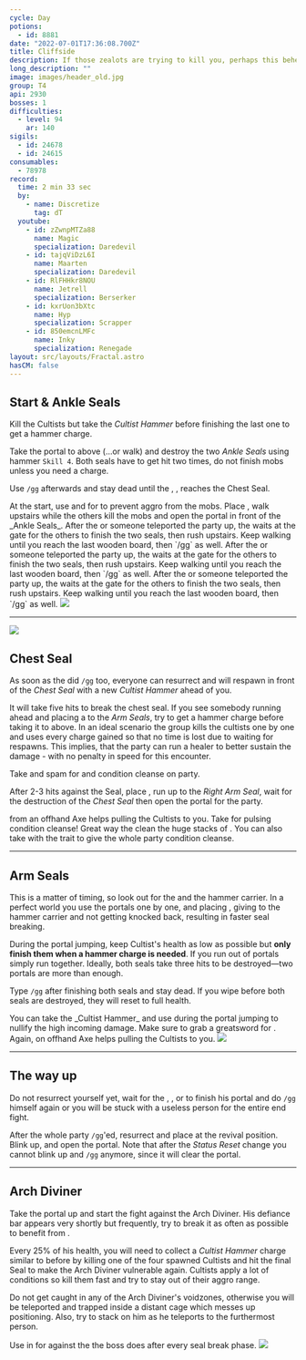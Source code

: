 ```yaml
---
cycle: Day
potions:
  - id: 8881
date: "2022-07-01T17:36:08.700Z"
title: Cliffside
description: If those zealots are trying to kill you, perhaps this behemoth can't be all bad.
long_description: ""
image: images/header_old.jpg
group: T4
api: 2930
bosses: 1
difficulties:
  - level: 94
    ar: 140
sigils:
  - id: 24678
  - id: 24615
consumables:
  - 78978
record:
  time: 2 min 33 sec
  by:
    - name: Discretize
      tag: dT
  youtube:
    - id: zZwnpMTZa88
      name: Magic
      specialization: Daredevil
    - id: tajqViDzL6I
      name: Maarten
      specialization: Daredevil
    - id: RlFHHkr8NOU
      name: Jetrell
      specialization: Berserker
    - id: kxrUon3bXtc
      name: Hyp
      specialization: Scrapper
    - id: 850emcnLMFc
      name: Inky
      specialization: Renegade
layout: src/layouts/Fractal.astro
hasCM: false
---
```


<Grid>
<GridItem sm="7">

## Start & Ankle Seals <Item id="8881" disableText/><Item id="24678" disableText/>

Kill the Cultists but take the _Cultist Hammer_ before finishing the last one to get a hammer charge.

Take the portal to above (...or walk) and destroy the two _Ankle Seals_ using hammer `Skill 4`. Both seals have to get hit two times, do not finish mobs unless you need a charge.

Use `/gg` afterwards and stay dead until the <Specialization name="Elementalist"/>, <Specialization name="Guardian"/>, <Specialization name="Thief"/> reaches the Chest Seal.

<Tabs>
<Tab specialization="Renegade">
At the start, use <Item id="8764"/> and <Item id="8801"/> for <Effect name="Stealth"/> to prevent aggro from the mobs. Place <Item id="78978"/>, walk upstairs while the others kill the mobs and open the portal in front of the _Ankle Seals_.
</Tab>

<Tab specialization="Elementalist">
<ProfessionVideo title="Skip to chest seal (same as guardian)" profession="Elementalist" timestamp="129" src="MmJTsOhdQeo"/>
After the <Specialization name="Renegade"/> or someone teleported the party up, the <Specialization name="Elementalist"/> waits at the gate for the others to finish the two seals, then rush upstairs.  
Keep walking until you reach the last wooden board, then `/gg` as well.
</Tab>

<Tab specialization="Guardian">
<ProfessionVideo title="Skip to chest seal" profession="Guardian" timestamp="129" src="MmJTsOhdQeo"/>
After the <Specialization name="Renegade"/> or someone teleported the party up, the <Specialization name="Elementalist"/> waits at the gate for the others to finish the two seals, then rush upstairs.  
Keep walking until you reach the last wooden board, then `/gg` as well.
</Tab>

<Tab specialization="Thief">
<ProfessionVideo title="Skip to ankle seal" profession="Thief" timestamp="70" src="Alpgs_GaZV0"/>
After the <Specialization name="Renegade"/> or someone teleported the party up, the <Specialization name="Elementalist"/> waits at the gate for the others to finish the two seals, then rush upstairs.  
Keep walking until you reach the last wooden board, then `/gg` as well.
<ProfessionVideo title="Skip to chest seal" profession="Thief" timestamp="86" src="Alpgs_GaZV0"/>
</Tab>
</Tabs>

</GridItem>

<GridItem sm="5">
<Image src={import("./images/ankle_seals.jpg")} caption="Ankle seals" />
</GridItem>
</Grid>

---

<Grid>
<GridItem sm="5">
<Image src={import("./images/chest_seal.jpg")} caption="Chest seal" />
</GridItem>

<GridItem sm="7">

## Chest Seal <Item id="8881" disableText/><Item id="24678" disableText/>

As soon as the <Specialization name="Elementalist"/> did `/gg` too, everyone can resurrect and will respawn in front of the _Chest Seal_ with a new _Cultist Hammer_ ahead of you.

It will take five hits to break the chest seal. If you see somebody running ahead and placing a <Item name="whitemantleportaldevice"/> to the _Arm Seals_, try to get a hammer charge before taking it to above. In an ideal scenario the group kills the cultists one by one and uses every charge gained so that no time is lost due to waiting for respawns. This implies, that the party can run a healer to better sustain the damage - with no penalty in speed for this encounter.

<Tabs>
<Tab specialization="Renegade">
Take <Skill name="Legendary Demon stance"/> and spam <Skill name="Pain absorption"/> for <Boon name="Resistance"/> and condition cleanse on party.

After 2-3 hits against the Seal, place <Item id="78978"/>, run up to the _Right Arm Seal_, wait for the destruction of the _Chest Seal_ then open the portal for the party.
</Tab>

<Tab specialization="Soulbeast">
<Skill id="12638"/> from an offhand Axe helps pulling the Cultists to you. Take <Skill id="12489"/> for pulsing condition cleanse! Great way the clean the huge stacks of <Condition name="Burning"/>. You can also take <Skill name="Bear stance"/> with the trait <Trait name="Leader of the Pack"/> to give the whole party condition cleanse.
</Tab>
</Tabs>
</GridItem>
</Grid>

---

<Grid>
<GridItem sm="7">

## Arm Seals <Item id="8881" disableText/><Item id="24678" disableText/>

This is a matter of timing, so look out for the <Item id="78978"/> and the hammer carrier. In a perfect world you use the portals one by one, and <Specialization name="Renegade"/> placing <Skill name="Inspiring Reinforcement"/>, giving <Boon name="Stability"/> to the hammer carrier and not getting knocked back, resulting in faster seal breaking.

During the portal jumping, keep Cultist's health as low as possible but **only finish them when a hammer charge is needed**. If you run out of portals simply run together. Ideally, both seals take three hits to be destroyed—two portals are more than enough.

Type `/gg` after finishing both seals and stay dead. If you wipe before both seals are destroyed, they will reset to full health.

<Tabs>
<Tab specialization="Berserker">
You can take the _Cultist Hammer_ and use <Skill id="21815"/> during the portal jumping to nullify the high incoming damage. Make sure to grab a greatsword for <Skill name="arcdivider"/>.
</Tab>

<Tab specialization="Soulbeast">
Again, <Skill id="12638"/> on offhand Axe helps pulling the Cultists to you.
</Tab>
</Tabs>
</GridItem>

<GridItem sm="5">
<Image src={import("./images/arm_seal.jpg")} caption="One of the arm seals" />
</GridItem>
</Grid>

---

<Grid>
<GridItem sm="7">

## The way up

Do not resurrect yourself yet, wait for the <Specialization name="Revenant"/>, <Specialization name="Elementalist"/>, <Specialization name="Guardian"/> or <Specialization name="Thief"/> to finish his portal and do `/gg` himself again or you will be stuck with a useless person for the entire end fight.

After the whole party `/gg`'ed, resurrect and place <Item id="78978"/> at the revival position. Blink up, and open the portal. Note that after the _Status Reset_ change you cannot blink up and `/gg` anymore, since it will clear the portal.
</GridItem>

<GridItem sm="5">
<Tabs>
<Tab specialization="Renegade">
<ProfessionVideo title="Skip to endboss" profession="Revenant" src="-zJLBwkO1Cg"/>
</Tab>

<Tab specialization="Elementalist">
<ProfessionVideo title="Skip to endboss" profession="Elementalist"  src="OjUvCp2h_04"/>
</Tab>

<Tab specialization="Guardian">
<ProfessionVideo title="Skip to endboss" profession="Guardian"  timestamp="162" src="MmJTsOhdQeo"/>
</Tab>

<Tab specialization="Thief">
<ProfessionVideo title="Skip to endboss" profession="Thief"  timestamp="125" src="Alpgs_GaZV0"/>
</Tab>
</Tabs>
</GridItem>
</Grid>

---

<Grid>
<GridItem sm="6">

## Arch Diviner <Item id="8881" disableText/><Item id="24678" disableText/>

Take the portal up and start the fight against the Arch Diviner. His defiance bar appears very shortly but frequently, try to break it as often as possible to benefit from <Effect name="Exposed"/>.

Every 25% of his health, you will need to collect a _Cultist Hammer_ charge similar to before by killing one of the four spawned Cultists and hit the final Seal to make the Arch Diviner vulnerable again. Cultists apply a lot of conditions so kill them fast and try to stay out of their aggro range.

Do not get caught in any of the Arch Diviner's voidzones, otherwise you will be teleported and trapped inside a distant cage which messes up positioning. Also, try to stack on him as he teleports to the furthermost person.

<Tabs>
<Tab specialization="Revenant">
Use <Skill name="Inspiring Reinforcement"/> in <Skill name="Legendary Dwarf Stance" disableText/> for <Boon name="Stability"/> against the <Control name="Knockdown"/> the boss does after every seal break phase.
</Tab>
</Tabs>
</GridItem>

<GridItem sm="6">
<Image src={import("./images/arch_diviner.jpg")} caption="Arch diviner and the final seal" />
</GridItem>
</Grid>
